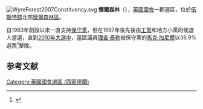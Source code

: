 [[File:WyreForest2007Constituency.svg|right]]
'''懷爾森林'''（{{lang-en|Wyre Forest}}），[[英國|英國]][[英國國會|國會]]一郡選區，位於[[伍斯特郡|伍斯特郡]]北部[[懷爾森林區|懷爾森林區]]。

自1983年創設以來一直支持[[保守黨_(英國)|保守黨]]，但在1997年後先後由[[工黨_(英國)|工黨]]和地方小黨的候選人當選，直到[[2010年英國大選|2010年大選中]]，當區議員[[理查·泰勒_(英國政治家)|理查·泰勒]]被保守黨的[[馬克·加尼爾|馬克·加尼爾]]以36.9%選票<ref name="">{{cite news
|publisher=[[英國廣播公司|英國廣播公司]]
|date=2010年5月7日
|title=Election 2010/Constituency/Wyre Forest
|url=http://news.bbc.co.uk/1/shared/election2010/results/constituency/f34.stm
|accessdate=2010年10月21日
|archive-date=2017年8月28日
|archive-url=https://web.archive.org/web/20170828201330/http://news.bbc.co.uk/1/shared/election2010/results/constituency/f34.stm
|dead-url=no
}}</ref>擊敗。

==参考文献==
<div class="references-small">
<references></references>
</div>

{{DEFAULTSORT:Wyre Forest (Uk Parliament Constituency)}}
[[Category:英國國會選區_(西密德蘭)|Category:英國國會選區 (西密德蘭)]]